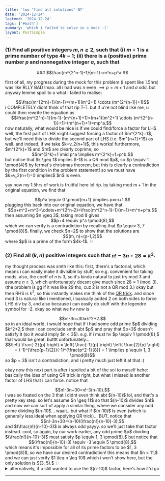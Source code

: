 ```yaml
---
title: 'two "find all solutions" NT'
date: '2024-12-24'
lastmod: '2024-12-24'
tags: ['#math']
summary: 'which i failed to solve in a mock :('
layout: PostSimple
---
```


### (1) Find all positive integers $m,n\geq 2$, such that (i) $m+1$ is a prime number of type $4k-1$; (ii) there is a (positive) prime number $p$ and nonnegative integer $a$, such that
<center>
### $$\frac{m^{2^n-1}-1}{m-1}=m^n+p^a.$$
</center>
  
first of all, my progress during the mock for this problem (i spent like 1.5hrs) was like RLLY BAD lmao. all i had was $n$ even $\implies p=m+1$ and $a$ odd. but anyway lemme spoil to u what i failed to realise: 
<center>
$$\frac{m^{2^n}-1}{m-1}=(m+1)(m^2+1) \cdots (m^{2^{n-1}}+1)$$
</center>
i COMPLETELY didnt think of that rip T-T. but if u're not blind like me, u could then rewrite the equation as 
<center>
$$\frac{m^{2^n}-1}{m-1}-(m^{n+1}+1)=(m+1)(m^2+1) \cdots (m^{2^{n-1}}+1)-(m^{n+1}+1)=mp^a.$$
</center>
now naturally, what would be nice is if we could find/force a factor for LHS. well, the first part of LHS might suggest forcing a factor of $m^{2^k}+1$, but we'll need this to divide the second part of LHS (i.e. $m^{n+1}+1$) as well. and indeed, if we take $k=v_2(n+1)$, this works! furthermore, $m^{2^k}+1$ and $m$ are clearly coprime, so 
<center>
$$m^{2^k}+1 \mid p^a \implies m^{2^k}+1=p^b.$$
</center>
but notice that $k \geq 1$ implies $-1$ is a QR mod $p$, so $p \equiv 1 \pmod{4}$ by fermat's christmas theorem, but this is clearly a contradiction by the first condition in the problem statement! so we must have $k=v_2(n+1)=0 \implies$ $n$ is even.

yay now my 1.5hrs of work is fruitful here lol rip. by taking mod $m+1$ in the original equation, we find that 
<center>
$$p^a \equiv 0 \pmod{m+1} \implies p=m+1.$$
</center>
plugging this back into our original equation, we have that
<center>
$$p+m^2+m^3+\cdots+m^{2^n-2}=\frac{m^{2^n-1}-1}{m-1}=m^n+p^a.$$
</center>
then assuming $n \geq 3$, taking mod 8 gives
<center>
$$p+4 \equiv p^a \pmod{8},$$
</center>
which we can verify is a contradiction by recalling that $p \equiv 3, 7 \pmod{8}$. finally, we check $n=2$ to show that the solutions are
<center>
$$(m, n)=(p-1,2)$$
</center>
where $p$ is a prime of the form $4k-1$. ✨

### (2) Find all $(k, n)$ positive integers such that $n!-3n+28=k^2$.
my thought process was smth like this: first, there's a factorial, which means i can easily make it divisible by stuff, so e.g. convenient for taking mods. also, the coeff of $n$ is 3, so it's kinda natural to just try mod 3 and assume $n \geq 3$, which unfortunately doesnt give much since $28 \equiv 1 \pmod{3}.$ (the problem is gg if it was like 29 tho, cuz 2 is not a QR mod 3.) okay but then RHS is $k^2,$ so this instantly makes me think of the 
[QR trick](https://leia-mayssa.vercel.app/blog/quadratic%20residues%20%22trick%22). and since mod 3 is natural like i mentioned, i basically added 2 on both sides to force LHS div by 3, and also because i can easily do stuff with the legendre symbol for -2. okay so what we hv now is 
<center>
$$n!-3n+30=k^2+2.$$
</center>
so in an ideal world, i would hope that if i had some odd prime $p$ dividing $k^2+2,$ then i can conclude smth abt $p$ and pray that $p=3$ doesn't satisfy it (so it would imply $n < 3$). e.g. if i must hv $p \equiv 1 \pmod{8},$ that would be great. butttt unfortunately...
<center>
$$\left( \frac{-2}{p} \right) = \left( \frac{-1}{p} \right) \left( \frac{2}{p} \right) = (-1)^{\frac{p-1}{2}}(-1)^{\frac{p^2-1}{8}} = 1 \implies p \equiv 1, 3 \pmod{8}$$
</center>
so $p = 3$ isn't a contradiction, and i pretty much just left it at that :(

okay now this next part is after i spoiled a bit of the sol to myself hehe: basically the idea of using QR trick is right, but what i missed is another factor of LHS that i can force. notice that
<center>
$$n!-3n+30=n!-3(n-10).$$
</center>
i was so fixated on the 3 that i didnt even think abt $(n-10)$ lol, and that's a pretty key step. so let's assume $n \geq 11$ so that $(n-10)$ divides $n!$
and now we can sort of apply a similar thing, where we consider any odd prime dividing $(n-10$... waait.. but what if $(n-10)$ is even (which is generally less ideal when applying QR trick)... BUT, notice that
<center>
$$n!-3n+30=(n-10)(\frac{n!}{n-10}-3),$$
</center>
and $(\frac{n!}{n-10}-3)$ is always odd yayyy. so we'll just take that factor instead. cool, so again, by our work earlier, any odd prime $p$ dividing $(\frac{n!}{n-10}-3)$ must satisfy $p \equiv 1, 3 \pmod{8}.$ but notice that
<center>
$$(\frac{n!}{n-10}-3) \equiv -3 \equiv 5 \pmod{8},$$
</center>
which means it's impossible for all of its prime factors to be $1, 3 \pmod{8}$, so we have our desired contradiction! this means that $n < 11,$ and we can just verify $1 \leq n \leq 10$ which i won't show here, but the only solution is $(3, 5).$ ✨  

<details>
<summary>alternatively, if u still wanted to use the $(n-10)$ factor, here's how it'd go</summary>

**case 1: the ideal case where $n-10$ is odd**  
again, all of it's prime factors are $1, 3 \pmod{8},$ so $n \equiv 3, 5 \pmod{8}.$ but plugging this into our equation, it means that $k^2 \equiv 3, 5 \pmod{8},$ which is a contradiction.

**case 2: the less ideal case where $n-10$ is even (which also means $k^2$ is even)**  
**case 2.1: $k^2 \equiv 0 \pmod{8}$**  
notice that $k^2 \equiv 0 \pmod{8} \implies k^2 \equiv 0 \pmod{16} \implies n \equiv 4 \pmod{16}.$ thus, $n-10=(16n'+4)-10=2(8n'-3).$ now, considering the factor $(8n'-3),$ then by our previous work, $8n'-3 \equiv 1, 3 \pmod{8},$ which is clearly false. (notice how we still end up considering an odd factor.)  
**case 2.2: $k^2 \equiv 4 \pmod{8}$**  
we get that $n \equiv 8 \pmod{16},$ so $n-10=2(8n'-1)$ and we arrive at a contradiction similar to the above case.
</details>

---

<script async src="https://talk.hyvor.com/embed/embed.js" type="module"></script>
<hyvor-talk-comments website-id="11281" page-id="https://leia-mayssa.vercel.app/blog/two%20%22find%20all%20solutions%22%20NT"></hyvor-talk-comments>
